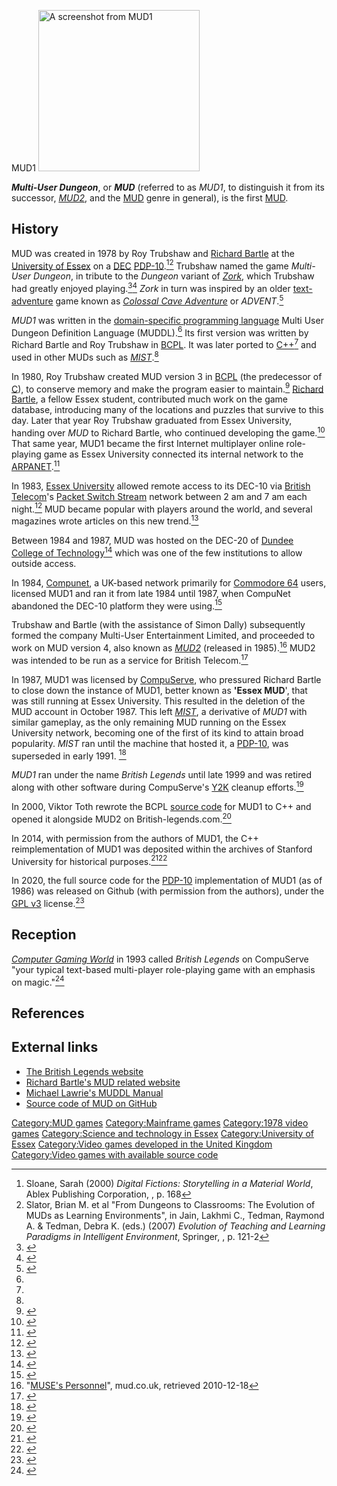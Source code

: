 MUD1
{{short description|1978 video game}}
{{Use dmy dates|date=April 2022}}
{{Infobox video game
| title = MUD1
| image = MUD Logo.png
| developer = {{plainlist|
*Roy Trubshaw
*[[Richard Bartle]]}}
| platforms = [[Cross-platform|Platform independent]]
| released = 1978
| genre = [[Fantasy]] [[Multi-user dungeon|MUD]]
| modes = [[Multiplayer video game|Multiplayer]]
}}
[[File:MUD1 screenshot.gif|right|thumb|258px|A screenshot from ''MUD1'']]

'''''Multi-User Dungeon''''', or '''''MUD''''' (referred to as ''MUD1'', to distinguish it from its successor, ''[[MUD2]]'', and the [[Multi-user dungeon|MUD]] genre in general), is the first [[Multi-user dungeon|MUD]].

== History ==

MUD was created in 1978 by Roy Trubshaw and [[Richard Bartle]] at the [[University of Essex]] on a [[Digital Equipment Corporation|DEC]] [[PDP-10]].<ref name="Sloane">Sloane, Sarah (2000) ''Digital Fictions: Storytelling in a Material World'', Ablex Publishing Corporation, {{ISBN|978-1-56750-482-8}}, p. 168</ref><ref name="Tedman">Slator, Brian M. et al "From Dungeons to Classrooms: The Evolution of MUDs as Learning Environments", in Jain, Lakhmi C., Tedman, Raymond A. & Tedman, Debra K. (eds.) (2007) ''Evolution of Teaching and Learning Paradigms in Intelligent Environment'', Springer, {{ISBN|978-3-540-71973-1}}, p. 121-2</ref> Trubshaw named the game ''Multi-User Dungeon'', in tribute to the ''Dungeon'' variant of ''[[Zork]]'', which Trubshaw had greatly enjoyed playing.<ref name="wired-article">{{cite magazine
 |first=Kevin
 |last=Kelly
 |author-link=Kevin Kelly (editor)
 |first2=Howard
 |last2=Rheingold
 |author-link2=Howard Rheingold
 |year=1993
 |title=The Dragon Ate My Homework
 |magazine=[[Wired (magazine)|Wired]]
 |volume=1
 |issue=3
 |url=https://www.wired.com/wired/archive/1.03/muds.html
 |quote=In 1980, Roy Trubshaw, a British fan of the fantasy role-playing board game Dungeons and Dragons, wrote an electronic version of that game during his final undergraduate year at Essex College. The following year, his classmate Richard Bartle took over the game, expanding the number of potential players and their options for action. He called the game MUD (for Multi-User Dungeons), and put it onto the Internet.
}}</ref><ref>{{cite book
 |author=[[Richard Bartle]]
 |title=Designing Virtual Worlds
 |publisher=[[Peachpit|New Riders]]
 |year=2003
 |isbn=0-13-101816-7
 |quote=The "D" in MUD stands for "Dungeon" ... because the version of ZORK Roy played was a Fortran port called DUNGEN.
 |page=741
}}</ref> ''Zork'' in turn was inspired by an older [[Interactive fiction|text-adventure]] game known as ''[[Colossal Cave Adventure]]'' or ''ADVENT''.<ref>{{cite web
 |url         = http://www.csd.uwo.ca/Infocom/Articles/NZT/zorkhist.html
 |author      = Tim Anderson
 |author2     = Stu Galley
 |title       = The History of Zork
 |year        = 1995
 |quote       = Zork was too much of a nonsense word, not descriptive of the game, etc., etc., etc. Silly as it sounds, we eventually started calling it Dungeon. (Dave admits to suggesting the new name, but that's only a minor sin.) When Bob the lunatic released his FORTRAN version to the DEC users' group, that was the name he used.
 |authorlink  = Tim Anderson (Zork)
 |url-status     = dead
 |archiveurl  = https://web.archive.org/web/20090116035446/http://www.csd.uwo.ca/Infocom/Articles/NZT/zorkhist.html
 |archivedate = 2009-01-16
}}</ref>

''MUD1'' was written in the [[domain-specific language|domain-specific programming language]] Multi User Dungeon Definition Language (MUDDL).<ref name="bartle-muddl" /> Its first version was written by Richard Bartle and Roy Trubshaw in [[BCPL]]. It was later ported to [[C++]]<ref name="bartle-incarnations" /> and used in other MUDs such as ''[[MIST (MUD)|MIST]]''.<ref name="bartle-muddl" />

In 1980, Roy Trubshaw created MUD version 3 in [[BCPL]] (the predecessor of [[C (Programming Language)|C]]), to conserve memory and make the program easier to maintain.<ref name="bartle-history-email">{{cite web
 |url=http://www.mud.co.uk/richard/mudhist.htm
 |title=Early MUD History
 |author=[[Richard Bartle]]
 |year=1990
 |quote=The program was also becoming unmanageable, as it was written in assembler. Hence, he rewrote everything in BCPL, starting late 1979 and working up to about Easter 1980. The finished product was the heart of the system which many people came to believe was the 'original' MUD. In fact, it was version 3.
}}</ref> [[Richard Bartle]], a fellow Essex student, contributed much work on the game database, introducing many of the locations and puzzles that survive to this day. Later that year Roy Trubshaw graduated from Essex University, handing over ''MUD'' to Richard Bartle, who continued developing the game.<ref>{{cite web
 |url=http://www.iol.ie/~ecarroll/mud/timeline.html
 |title=MUD Timeline
 |author=Eddy Carroll
 |year=1995
 |quote=Roy graduates from Essex University, and Richard takes full control of the game, fleshing out the database and adding additional commands. A proper persona communication system is introduced, along with the concepts of points and wizards.
 |access-date=2008-07-12
 |archive-url=https://web.archive.org/web/20160503010356/http://www.iol.ie/~ecarroll/mud/timeline.html
 |archive-date=2016-05-03
 |url-status=dead
 }}</ref> That same year, MUD1 became the first Internet multiplayer online role-playing game as Essex University connected its internal network to the [[ARPAnet|ARPANET]].<ref>{{cite book
 | last1 = Mulligan | first1 = Jessica
 | last2 = Patrovsky | first2 = Bridgette
 | year = 2003
 | title = Developing Online Games: An Insider's Guide
 | publisher = New Riders
 | page = 444
 | quote = 1980 ... Final version of ''MUD1'' completed by Richard Bartle.  Essex goes on the ARPANet, resulting in Internet MUDs!
 | isbn = 1-59273-000-0
}}</ref>

In 1983, [[University of Essex|Essex University]] allowed remote access to its DEC-10 via [[British Telecom]]'s [[Packet Switch Stream]] network between 2 am and 7 am each night.<ref>{{cite web
 |url=http://www.iol.ie/~ecarroll/mud/timeline.html
 |title=MUD Timeline
 |author=Eddy Carroll
 |year=1995
 |quote=Essex University allows outside users to access its DEC-10 via BT's Packet Switch Stream network (PSS) during the normally idle period from 2am to 8am each night.
 |access-date=2008-07-12
 |archive-url=https://web.archive.org/web/20160503010356/http://www.iol.ie/~ecarroll/mud/timeline.html
 |archive-date=2016-05-03
 |url-status=dead
 }}</ref> MUD became popular with players around the world, and several magazines wrote articles on this new trend.<ref>{{cite web
 |url=http://www.iol.ie/~ecarroll/mud/bib_mag
 |title=MUD Magazine Bibliography
 |author=Richard Bartle
 |year=1995
}}</ref>

Between 1984 and 1987, MUD was hosted on the DEC-20 of [[Abertay University|Dundee College of Technology]]<ref>{{cite book
 |url=https://books.google.com/books?id=z3VP7MYKqaIC&q=mud1+dundee&pg=PA7
 |title=Designing Virtual Worlds
 |author=Richard Bartle
 |year=2004
 |isbn=9780131018167
 |quote=Furthermore, it only ran on DEC-10, and although copies were sent  to other institutions in the U.K., Sweden, and Norway, only two of these allowed outsiders access (Dundee Technical College and Oslo University).
}}</ref> which was one of the few institutions to allow outside access.

In 1984, [[Compunet]], a UK-based network primarily for [[Commodore 64]] users, licensed MUD1 and ran it from late 1984 until 1987, when CompuNet abandoned the DEC-10 platform they were using.<ref>{{cite web
 |url=http://www.mud.co.uk/muse/compunet_mud.htm
 |title=CompuNet MUD
 |author=Richard Bartle
 |year=1999
 |quote=The incarnation of MUD1 on the CompuNet network in the UK, the first commercial MUA in the world.
}}</ref>

Trubshaw and Bartle (with the assistance of Simon Dally) subsequently formed the company Multi-User Entertainment Limited, and proceeded to work on MUD version 4, also known as ''[[MUD2]]'' (released in 1985).<ref>"[http://www.mud.co.uk/muse/people.htm MUSE's Personnel]", mud.co.uk, retrieved 2010-12-18</ref> MUD2 was intended to be run as a service for British Telecom.<ref>{{cite web
 |url=http://www.mud.co.uk/muse/backgrnd.htm
 |title=MUSE background
 |author=Richard Bartle
 |year=2002
 |quote=A new version of the game, which came to be known as MUD2, was written in 1985 to be run as a service for British Telecom.
}}</ref>

In 1987, MUD1 was licensed by [[CompuServe]], who pressured Richard Bartle to close down the instance of MUD1, better known as ''''Essex MUD'''', that was still running at Essex University. This resulted in the deletion of the MUD account in October 1987. This left ''[[MIST (MUD)|MIST]]'', a derivative of ''MUD1'' with similar gameplay, as the only remaining MUD running on the Essex University network, becoming one of the first of its kind to attain broad popularity. ''MIST'' ran until the machine that hosted it, a [[PDP-10]], was superseded in early 1991.
<ref name="escape-from-the-dungeon">{{cite web
 |author=[[Michael Lawrie]]
 |title=Escape from the Dungeon
 |year=2003
 |url=http://lorry.org/arch-wizard/history.html
 |quote=October of 1987 was chaos. The MUD account was deleted, but the guest account on Essex University remained open. I guess it wasn't causing any trouble so they simply left it. ROCK, UNI and MUD all ran from the MUD account so they had gone but... MIST ran from a student account and it was still playable.
}}</ref>

''MUD1'' ran under the name ''British Legends'' until late 1999 and was retired along with other software during CompuServe's [[Year 2000 problem|Y2K]] cleanup efforts.<ref>{{cite web
 |url=http://www.british-legends.com/history.htm
 |title=A Brief History
 |author=Richard Bartle
 |year=2007
 |quote=Due in part to a fortuitous coincidence (MUD was written for the same DECSystem-10 computing platform that CompuServe used for its information service) MUD was licensed by CompuServe in the mid-1980s where it ran as a popular game until late 1999. It was eventually retired along with other software during CompuServe's Y2K cleanup efforts.
}}</ref>

In 2000, Viktor Toth rewrote the BCPL [[source code]] for MUD1 to C++ and opened it alongside MUD2 on British-legends.com.<ref>{{cite web
 |url=http://www.mud.co.uk/richard/incarns.htm
 |title=Incarnations of MUD
 |author=Richard Bartle
 |year=2002
 |quote= Viktor Toth had had a copy of the BCPL source code for MUD1 for some years, and decided that now was the time to do something with it. In a 9-day programming blitz over Christmas, he rewrote the BCPL MUDDL engine in C++ and opened it up alongside MUD2. The ex-CompuServe players gravitated there, where it now runs as a direct continuation of the defunct original BL incarnation.
}}</ref>

In 2014, with permission from the authors of MUD1, the C++ reimplementation of MUD1 was deposited within the archives of Stanford University for historical purposes.<ref>{{cite web
 |url=https://www.theregister.co.uk/2014/05/02/mud1_open_source_release/
 |title=Source code for world's first MUD, Essex Uni's MUD1, recovered
 |author=Simon Sharwood
 |website=[[The Register]]
 |year=2014
 |quote=The code has landed at Stanford University, which says it has secured permission to redistribute the game's blueprints from the authors Richard Bartle and Roy Trubshaw.
}}</ref><ref>{{Cite web |title=MUD1/British Legends source code, 1999-2014 M2013 |url=https://oac.cdlib.org/findaid/ark:/13030/c8x92djw/entire_text/ |access-date=2024-06-05 |website=oac.cdlib.org}}</ref>

In 2020, the full source code for the [[PDP-10]] implementation of MUD1 (as of 1986) was released on Github (with permission from the authors), under the [[GPL v3]] license.<ref>{{Citation |title=PDP-10/MUD1 |date=2024-05-02 |url=https://github.com/PDP-10/MUD1 |access-date=2024-06-05 |publisher=PDP-10}}</ref>

==Reception==
''[[Computer Gaming World]]'' in 1993 called ''British Legends'' on CompuServe "your typical text-based multi-player role-playing game with an emphasis on magic."<ref name="cgw199305">{{cite magazine | url=http://www.cgwmuseum.org/galleries/index.php?year=1993&pub=2&id=106 | title=A Survey of On-Line Games | magazine=Computer Gaming World | date=May 1993 | accessdate=7 July 2014 | pages=84}}</ref>

==References==
{{Reflist|colwidth=40em|refs=
<ref name="bartle-incarnations">{{cite web
 | last = Bartle | first = Richard | authorlink = Richard Bartle
 | url = http://www.mud.co.uk/richard/incarns.htm
 | title = Incarnations of MUD  
 | year = 2002
 | quote = Viktor Toth had had a copy of the BCPL source code for MUD1 for some years, and decided that now was the time to do something with it. In a 9-day programming blitz over Christmas, he rewrote the BCPL MUDDL engine in C++ and opened it up alongside MUD2. The ex-CompuServe players gravitated there, where it now runs as a direct continuation of the defunct original BL incarnation.
}}</ref>
<ref name="bartle-muddl">{{cite web
 | last = Bartle | first = Richard | authorlink = Richard Bartle
 | url = http://www.mud.co.uk/muse/muddl.htm
 | title = MUDDL
 | year = 1999
 | quote = Many MUDDL databases were written by students at Essex University, the most well-known being 'Mist', 'Rock', 'Blud' and 'Uni' [...]
}}</ref>
}}

==External links==
*[http://www.british-legends.com The British Legends website]
*[http://www.mud.co.uk/richard Richard Bartle's MUD related website]
*[https://web.archive.org/web/20160425030636/https://eastnet.ca/site/MUDDL Michael Lawrie's MUDDL Manual]
*[https://github.com/PDP-10/MUD1 Source code of MUD on GitHub]

{{MUDs}}

[[Category:MUD games]]
[[Category:Mainframe games]]
[[Category:1978 video games]]
[[Category:Science and technology in Essex]]
[[Category:University of Essex]]
[[Category:Video games developed in the United Kingdom]]
[[Category:Video games with available source code]]